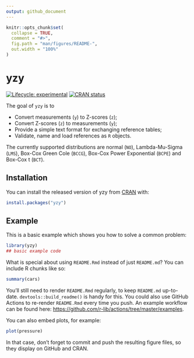```yaml
---
output: github_document
---
```


<!-- README.md is generated from README.Rmd. Please edit that file -->

```r
knitr::opts_chunk$set(
  collapse = TRUE,
  comment = "#>",
  fig.path = "man/figures/README-",
  out.width = "100%"
)
```

# yzy

<!-- badges: start -->
[![Lifecycle: experimental](https://img.shields.io/badge/lifecycle-experimental-orange.svg)](https://www.tidyverse.org/lifecycle/#experimental)
[![CRAN status](https://www.r-pkg.org/badges/version/yzy)](https://CRAN.R-project.org/package=yzy)
<!-- badges: end -->

The goal of `yzy` is to 

- Convert measurements (`y`) to Z-scores (`z`);
- Convert Z-scores (`z`) to measurements (`y`);
- Provide a simple text format for exchanging reference tables;
- Validate, name and load references as `R` objects.

The currently supported distributions are normal (`NO`), Lambda-Mu-Sigma (`LMS`), 
Box-Cox Green Cole (`BCCG`), Box-Cox Power Exponential (`BCPE`) and Box-Cox t 
(`BCT`).

## Installation

You can install the released version of yzy from [CRAN](https://CRAN.R-project.org) with:

``` r
install.packages("yzy")
```

## Example

This is a basic example which shows you how to solve a common problem:

```r
library(yzy)
## basic example code
```

What is special about using `README.Rmd` instead of just `README.md`? You can include R chunks like so:

```r
summary(cars)
```

You'll still need to render `README.Rmd` regularly, to keep `README.md` up-to-date. `devtools::build_readme()` is handy for this. You could also use GitHub Actions to re-render `README.Rmd` every time you push. An example workflow can be found here: <https://github.com/r-lib/actions/tree/master/examples>.

You can also embed plots, for example:

```r
plot(pressure)
```

In that case, don't forget to commit and push the resulting figure files, so they display on GitHub and CRAN.
